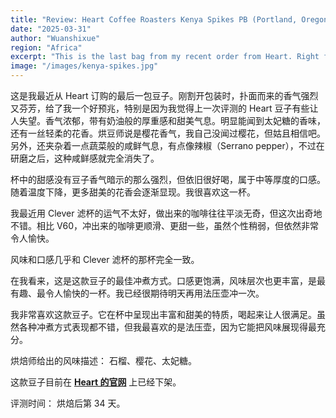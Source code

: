 ```yaml
---
title: "Review: Heart Coffee Roasters Kenya Spikes PB (Portland, Oregon)"
date: "2025-03-31"
author: "Wuanshixue"
region: "Africa"
excerpt: "This is the last bag from my recent order from Heart. Right from the start, when I cut open the bag, the coffee smelled strong and fragrant..."
image: "/images/kenya-spikes.jpg"
---
```



这是我最近从 Heart 订购的最后一包豆子。刚割开包装时，扑面而来的香气强烈又芬芳，给了我一个好预兆，特别是因为我觉得上一次评测的 Heart 豆子有些让人失望。香气浓郁，带有奶油般的厚重感和甜美气息。明显能闻到太妃糖的香味，还有一丝轻柔的花香。烘豆师说是樱花香气，我自己没闻过樱花，但姑且相信吧。另外，还夹杂着一点蔬菜般的咸鲜气息，有点像辣椒（Serrano pepper），不过在研磨之后，这种咸鲜感就完全消失了。

杯中的甜感没有豆子香气暗示的那么强烈，但依旧很好喝，属于中等厚度的口感。随着温度下降，更多甜美的花香会逐渐显现。我很喜欢这一杯。

我最近用 Clever 滤杯的运气不太好，做出来的咖啡往往平淡无奇，但这次出奇地不错。相比 V60，冲出来的咖啡更顺滑、更甜一些，虽然个性稍弱，但依然非常令人愉快。

风味和口感几乎和 Clever 滤杯的那杯完全一致。

在我看来，这是这款豆子的最佳冲煮方式。口感更饱满，风味层次也更丰富，是最有趣、最令人愉快的一杯。我已经很期待明天再用法压壶冲一次。

我非常喜欢这款豆子。它在杯中呈现出丰富和甜美的特质，喝起来让人很满足。虽然各种冲煮方式表现都不错，但我最喜欢的是法压壶，因为它能把风味展现得最充分。

烘焙师给出的风味描述： 石榴、樱花、太妃糖。

这款豆子目前在 [**Heart 的官网**](https://www.heartroasters.com/) 上已经下架。

评测时间： 烘焙后第 34 天。

